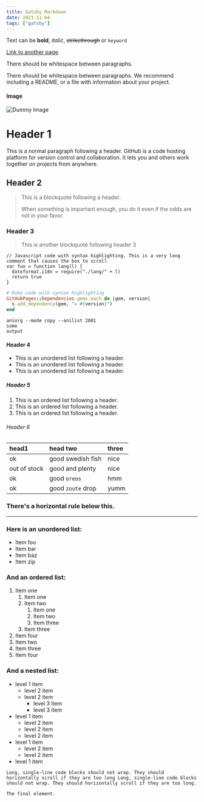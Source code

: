 ```yaml
---
title: Gatsby Markdown
date: 2021-11-04
tags: ["gatsby"]
---
```


Text can be **bold**, _italic_, ~~strikethrough~~ or `keyword`

[Link to another page](./another-page.html).

There should be whitespace between paragraphs.

There should be whitespace between paragraphs. We recommend including a README, or a file with information about your project.

#### Image

![Dummy Image](https://picsum.photos/800/300)

# Header 1

This is a normal paragraph following a header. GitHub is a code hosting platform for version control and collaboration. It lets you and others work together on projects from anywhere.

## Header 2

> This is a blockquote following a header.
>
> When something is important enough, you do it even if the odds are not in your favor.

### Header 3

> This is another blockquote following header 3

```js{3-4}
// Javascript code with syntax highlighting. This is a very long comment that causes the box to scroll
var fun = function lang(l) {
  dateformat.i18n = require("./lang/" + l)
  return true
}
```

```ruby
# Ruby code with syntax highlighting
GitHubPages::Dependencies.gems.each do |gem, version|
  s.add_dependency(gem, "= #{version}")
end
```

```shell{outputLines: 2-3}
aniorg --mode copy --anilist 2001
some
output
```

#### Header 4

- This is an unordered list following a header.
- This is an unordered list following a header.
- This is an unordered list following a header.

##### Header 5

1.  This is an ordered list following a header.
2.  This is an ordered list following a header.
3.  This is an ordered list following a header.

###### Header 6

| head1        | head two          | three |
| :----------- | :---------------- | :---- |
| ok           | good swedish fish | nice  |
| out of stock | good and plenty   | nice  |
| ok           | good `oreos`      | hmm   |
| ok           | good `zoute` drop | yumm  |

### There's a horizontal rule below this.

---

### Here is an unordered list:

- Item foo
- Item bar
- Item baz
- Item zip

### And an ordered list:

1.  Item one
    1.  Item one
    1.  Item two
        1.  Item one
        1.  Item two
        1.  Item three
    1.  Item three
1.  Item four
1.  Item two
1.  Item three
1.  Item four

### And a nested list:

- level 1 item
  - level 2 item
  - level 2 item
    - level 3 item
    - level 3 item
- level 1 item
  - level 2 item
  - level 2 item
  - level 2 item
- level 1 item
  - level 2 item
  - level 2 item
- level 1 item

```
Long, single-line code blocks should not wrap. They should horizontally scroll if they are too long Long, single-line code blocks should not wrap. They should horizontally scroll if they are too long.
```

```
The final element.
```
